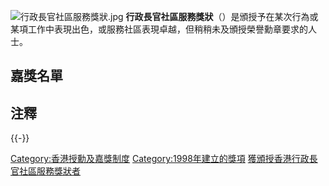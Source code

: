 {{noteTA
|1=于
|2=琼
}}
[[File:行政長官社區服務獎狀.jpg|thumb]]
'''行政長官社區服務獎狀'''（{{lang-en|Chief Executive's Commendation for Community Service}}）是頒授予在某次行為或某項工作中表現出色，或服務社區表現卓越，但稍稍未及頒授榮譽勳章要求的人士。

== 嘉獎名單 ==
{{动态列表}}
{{for loop||1998|1999|2000|2001|2002|2003|2004|2005|2006|2007
|2008|2009|2010|2011|2012|2013|2014|2015|2016|2017
|2018|2019|2020|2021|call=授勳名單}}

== 注釋 ==
{{NoteFoot}}

{{-}}
{{香港授勳及嘉獎制度}}

[[Category:香港授勳及嘉獎制度|Category:香港授勳及嘉獎制度]]
[[Category:1998年建立的獎項|Category:1998年建立的獎項]]
[[Category:獲頒授香港行政長官社區服務獎狀者|]]